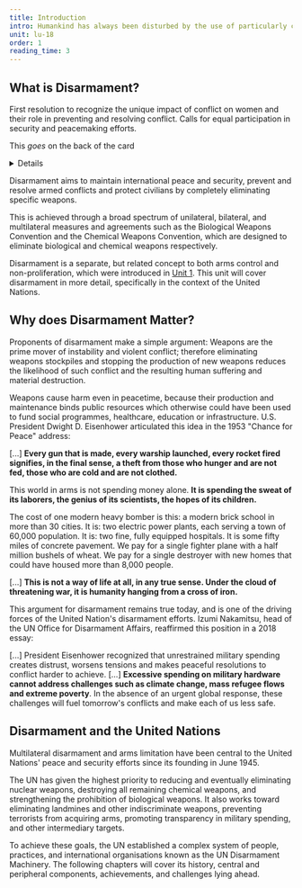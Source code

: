 ```yaml
---
title: Introduction
intro: Humankind has always been disturbed by the use of particularly cruel methods of warfare. The establishment of the UN disarmament machinery is among the most important actions we have taken to restrict the use of such methods.
unit: lu-18
order: 1
reading_time: 3
---
```


## What is Disarmament?

<FlipCards>
<Card front="Security Council Resolution 1325">

First resolution to recognize the unique impact of conflict on women and their role in preventing and resolving conflict. Calls for equal participation in security and peacemaking efforts.

</Card>

<Card front="Security Council Resolution 1325">

This _goes_ on the back of the card
    
</Card>
</FlipCards>

<Details summary="UNSR 1325">

- First resolution to recognize the unique impact of conflict on women and their role in preventing and resolving conflict. Calls for equal participation in security and peace-making efforts.
- Establishes the Women, Peace and Security (WPS) agenda item in the Security Council.
- Specifically calls for the different needs of men and women ex-combatants to be considered in disarmament, demobilization and reintegration (DDR) processes.
- Calls for mine-clearance and mine-awareness programmes to consider the needs of women and girls.

</Details>

Disarmament aims to maintain international peace and security, prevent and resolve armed conflicts and protect civilians by completely eliminating specific weapons.

This is achieved through a broad spectrum of unilateral, bilateral, and multilateral measures and agreements such as the <Term t="BWC">Biological Weapons Convention</Term> and the <Term t="CWC">Chemical Weapons Convention</Term>, which are designed to eliminate biological and chemical weapons respectively.

Disarmament is a separate, but related concept to both arms control and non-proliferation, which were introduced in [Unit 1](#1). This unit will cover disarmament in more detail, specifically in the context of the United Nations.

## Why does Disarmament Matter?

Proponents of disarmament make a simple argument: Weapons are the prime mover of instability and violent conflict; therefore eliminating weapons stockpiles and stopping the production of new weapons reduces the likelihood of such conflict and the resulting human suffering and material destruction.

Weapons cause harm even in peacetime, because their production and maintenance binds public resources which otherwise could have been used to fund social programmes, healthcare, education or infrastructure. U.S. President Dwight D. Eisenhower articulated this idea in the 1953 "Chance for Peace" address:

<Quote audio="eisenhower-chance-for-peace.mp3" type="document" source="https://en.wikisource.org/wiki/The_Chance_for_Peace" fullDocument="https://en.wikisource.org/wiki/The_Chance_for_Peace" cite='Dwight D. Eisenhower, "Chance for Peace", speech to American Society of Newspaper Editors. April 16, 1953. Audio courtesy of the Miller Center, University of Virginia.'>

[...] **Every gun that is made, every warship launched, every rocket fired signifies, in the final sense, a theft from those who hunger and are not fed, those who are cold and are not clothed.**

This world in arms is not spending money alone. **It is spending the sweat of its laborers, the genius of its scientists, the hopes of its children.**

The cost of one modern heavy bomber is this: a modern brick school in more than 30 cities. It is: two electric power plants, each serving a town of 60,000 population. It is: two fine, fully equipped hospitals. It is some fifty miles of concrete pavement. We pay for a single fighter plane with a half million bushels of wheat. We pay for a single destroyer with new homes that could have housed more than 8,000 people.

[...] **This is not a way of life at all, in any true sense. Under the cloud of threatening war, it is humanity hanging from a cross of iron.**

</Quote>

This argument for disarmament remains true today, and is one of the driving forces of the United Nation's disarmament efforts. Izumi Nakamitsu, head of the UN Office for Disarmament Affairs, reaffirmed this position in a 2018 essay:

<Quote type="document" fullDocument="https://time.com/5250773/global-military-spending-security-arms-race/" cite="Izumi Nakamitsu, Global Military Spending Has Doubled but the World Is No Safer. April 25, 2018, Time Magazine Online.">

[...] President Eisenhower recognized that unrestrained military spending creates distrust, worsens tensions and makes peaceful resolutions to conflict harder to achieve. [...] **Excessive spending on military hardware cannot address challenges such as climate change, mass refugee flows and extreme poverty**. In the absence of an urgent global response, these challenges will fuel tomorrow's conflicts and make each of us less safe.

</Quote>

## Disarmament and the United Nations

Multilateral disarmament and arms limitation have been central to the United Nations' peace and security efforts since its founding in June 1945.

The UN has given the highest priority to reducing and eventually eliminating nuclear weapons, destroying all remaining chemical weapons, and strengthening the prohibition of biological weapons. It also works toward eliminating landmines and other indiscriminate weapons, preventing terrorists from acquiring arms, promoting transparency in military spending, and other intermediary targets.

To achieve these goals, the UN established a complex system of people, practices, and international organisations known as the UN Disarmament Machinery. The following chapters will cover its history, central and peripheral components, achievements, and challenges lying ahead.
